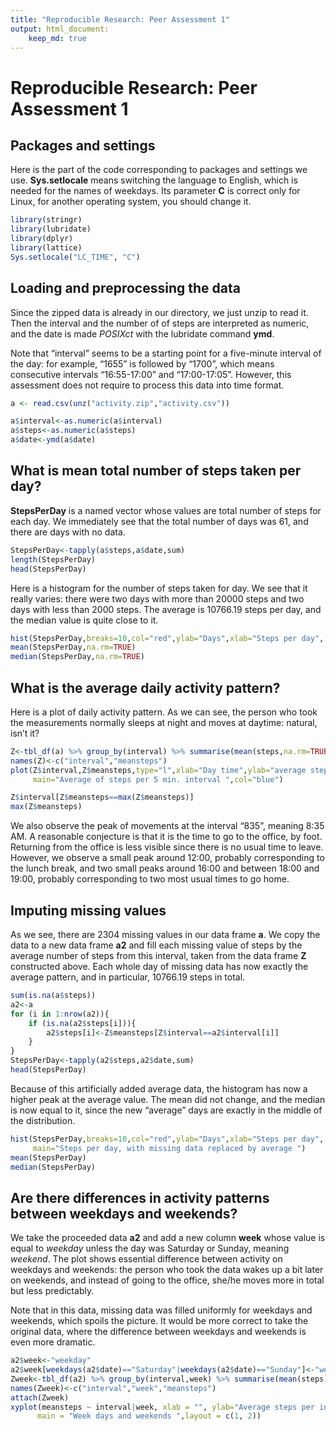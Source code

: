 ```yaml
---
title: "Reproducible Research: Peer Assessment 1"
output: html_document:
    keep_md: true
---
```

# Reproducible Research: Peer Assessment 1

## Packages and settings

Here is the part of the code corresponding to packages and settings we use. **Sys.setlocale** means switching the language to English, which is needed for the names of weekdays. Its parameter **C** is correct only for Linux, for another operating system, you should change it.


```r
library(stringr)
library(lubridate)
library(dplyr)
library(lattice)
Sys.setlocale("LC_TIME", "C")
```

## Loading and preprocessing the data

Since the zipped data is already in our directory, we just unzip to read it. Then the interval and the number of of steps are interpreted as numeric, and the date is made *POSIXct* with the lubridate command **ymd**.

Note that "interval" seems to be a starting point for a five-minute interval of the day: for example, "1655" is followed by "1700", which means consecutive intervals "16:55-17:00" and "17:00-17:05". However, this assessment does not require to process this data into time format.


```r
a <- read.csv(unz("activity.zip","activity.csv"))

a$interval<-as.numeric(a$interval)
a$steps<-as.numeric(a$steps)
a$date<-ymd(a$date)
```

## What is mean total number of steps taken per day?

**StepsPerDay** is a named vector whose values are total number of steps for each day. We immediately see that the total number of days was 61, and there are days with no data.

```r
StepsPerDay<-tapply(a$steps,a$date,sum)
length(StepsPerDay)
head(StepsPerDay)
```

Here is a histogram for the number of steps taken for day. We see that it really varies: there were two days with more than 20000 steps and two days with less than 2000 steps. The average is 10766.19 steps per day, and the median value is quite close to it.

```r
hist(StepsPerDay,breaks=10,col="red",ylab="Days",xlab="Steps per day", main="Steps per day, with missing data not filled ")
mean(StepsPerDay,na.rm=TRUE)
median(StepsPerDay,na.rm=TRUE)
```

## What is the average daily activity pattern?

Here is a plot of daily activity pattern. As we can see, the person who took the measurements normally sleeps at night and moves at daytime: natural, isn't it?
```r

Z<-tbl_df(a) %>% group_by(interval) %>% summarise(mean(steps,na.rm=TRUE))
names(Z)<-c("interval","meansteps")
plot(Z$interval,Z$meansteps,type="l",xlab="Day time",ylab="average steps",
     main="Average of steps per 5 min. interval ",col="blue")

Z$interval[Z$meansteps==max(Z$meansteps)]
max(Z$meansteps)
```

We also observe the peak of movements at the interval "835", meaning 8:35 AM. A reasonable conjecture is that it is the time to go to the office, by foot. Returning from the office is less visible since there is no usual time to leave. However, we observe a small peak around 12:00, probably corresponding to the lunch break, and two small peaks around 16:00 and between 18:00 and 19:00, probably corresponding to two most usual times to go home.

## Imputing missing values

As we see, there are 2304 missing values in our data frame **a**. We copy the data to a new data frame **a2** and fill each missing value of steps by the average number of steps from this interval, taken from the data frame **Z** constructed above. Each whole day of missing data has now exactly the average pattern, and in particular, 10766.19 steps in total.

```r

sum(is.na(a$steps))
a2<-a
for (i in 1:nrow(a2)){
    if (is.na(a2$steps[i])){
        a2$steps[i]<-Z$meansteps[Z$interval==a2$interval[i]]
    }
}
StepsPerDay<-tapply(a2$steps,a2$date,sum)
head(StepsPerDay)
```

Because of this artificially added average data, the histogram has now a higher peak at the average value. The mean did not change, and the median is now equal to it, since the new "average" days are exactly in the middle of the distribution.


```r
hist(StepsPerDay,breaks=10,col="red",ylab="Days",xlab="Steps per day", 
     main="Steps per day, with missing data replaced by average ")
mean(StepsPerDay)
median(StepsPerDay)
```


## Are there differences in activity patterns between weekdays and weekends?

We take the proceeded data **a2** and add a new column **week** whose value is equal to *weekday* unless the day was Saturday or Sunday, meaning *weekend*. The plot shows essential difference between activity on weekdays and weekends: the person who took the data wakes up a bit later on weekends, and  instead of going to the office, she/he moves more in total but less predictably.

Note that in this data, missing data was filled uniformly for weekdays and weekends, which spoils the picture. It would be more correct to take the original data, where the difference between weekdays and weekends is even more dramatic.

```r

a2$week<-"weekday"
a2$week[weekdays(a2$date)=="Saturday"|weekdays(a2$date)=="Sunday"]<-"weekend"
Zweek<-tbl_df(a2) %>% group_by(interval,week) %>% summarise(mean(steps))
names(Zweek)<-c("interval","week","meansteps")
attach(Zweek)
xyplot(meansteps ~ interval|week, xlab = "", ylab="Average steps per interval", type = "l",
      main = "Week days and weekends ",layout = c(1, 2))
```
